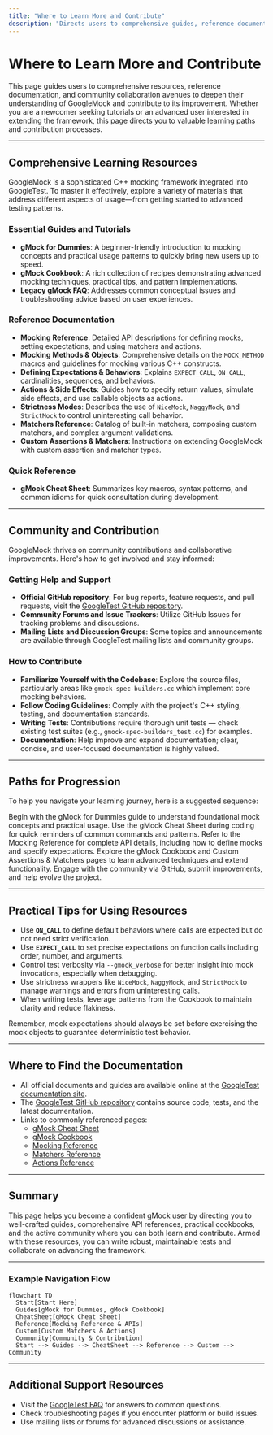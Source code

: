 ```yaml
---
title: "Where to Learn More and Contribute"
description: "Directs users to comprehensive guides, reference documentation, and the process for contributing improvements, helping foster a collaborative and informed community."
---
```


# Where to Learn More and Contribute

This page guides users to comprehensive resources, reference documentation, and community collaboration avenues to deepen their understanding of GoogleMock and contribute to its improvement. Whether you are a newcomer seeking tutorials or an advanced user interested in extending the framework, this page directs you to valuable learning paths and contribution processes.

---

## Comprehensive Learning Resources

GoogleMock is a sophisticated C++ mocking framework integrated into GoogleTest. To master it effectively, explore a variety of materials that address different aspects of usage—from getting started to advanced testing patterns.

### Essential Guides and Tutorials

- **gMock for Dummies**: A beginner-friendly introduction to mocking concepts and practical usage patterns to quickly bring new users up to speed.
- **gMock Cookbook**: A rich collection of recipes demonstrating advanced mocking techniques, practical tips, and pattern implementations.
- **Legacy gMock FAQ**: Addresses common conceptual issues and troubleshooting advice based on user experiences.

### Reference Documentation

- **Mocking Reference**: Detailed API descriptions for defining mocks, setting expectations, and using matchers and actions.
- **Mocking Methods & Objects**: Comprehensive details on the `MOCK_METHOD` macros and guidelines for mocking various C++ constructs.
- **Defining Expectations & Behaviors**: Explains `EXPECT_CALL`, `ON_CALL`, cardinalities, sequences, and behaviors.
- **Actions & Side Effects**: Guides how to specify return values, simulate side effects, and use callable objects as actions.
- **Strictness Modes**: Describes the use of `NiceMock`, `NaggyMock`, and `StrictMock` to control uninteresting call behavior.
- **Matchers Reference**: Catalog of built-in matchers, composing custom matchers, and complex argument validations.
- **Custom Assertions & Matchers**: Instructions on extending GoogleMock with custom assertion and matcher types.

### Quick Reference

- **gMock Cheat Sheet**: Summarizes key macros, syntax patterns, and common idioms for quick consultation during development.

---

## Community and Contribution

GoogleMock thrives on community contributions and collaborative improvements. Here's how to get involved and stay informed:

### Getting Help and Support

- **Official GitHub repository**: For bug reports, feature requests, and pull requests, visit the [GoogleTest GitHub repository](https://github.com/google/googletest).
- **Community Forums and Issue Trackers**: Utilize GitHub Issues for tracking problems and discussions.
- **Mailing Lists and Discussion Groups**: Some topics and announcements are available through GoogleTest mailing lists and community groups.

### How to Contribute

- **Familiarize Yourself with the Codebase**: Explore the source files, particularly areas like `gmock-spec-builders.cc` which implement core mocking behaviors.
- **Follow Coding Guidelines**: Comply with the project's C++ styling, testing, and documentation standards.
- **Writing Tests**: Contributions require thorough unit tests — check existing test suites (e.g., `gmock-spec-builders_test.cc`) for examples.
- **Documentation**: Help improve and expand documentation; clear, concise, and user-focused documentation is highly valued.

---

## Paths for Progression

To help you navigate your learning journey, here is a suggested sequence:

<Steps>
<Step title="Start with the Basics">
Begin with the gMock for Dummies guide to understand foundational mock concepts and practical usage.
</Step>
<Step title="Consult the Cheat Sheet">
Use the gMock Cheat Sheet during coding for quick reminders of common commands and patterns.
</Step>
<Step title="Deep Dive into the Mocking Reference">
Refer to the Mocking Reference for complete API details, including how to define mocks and specify expectations.
</Step>
<Step title="Master Advanced Patterns">
Explore the gMock Cookbook and Custom Assertions & Matchers pages to learn advanced techniques and extend functionality.
</Step>
<Step title="Contribute Back">
Engage with the community via GitHub, submit improvements, and help evolve the project.
</Step>
</Steps>

---

## Practical Tips for Using Resources

- Use **`ON_CALL`** to define default behaviors where calls are expected but do not need strict verification.
- Use **`EXPECT_CALL`** to set precise expectations on function calls including order, number, and arguments.
- Control test verbosity via `--gmock_verbose` for better insight into mock invocations, especially when debugging.
- Use strictness wrappers like `NiceMock`, `NaggyMock`, and `StrictMock` to manage warnings and errors from uninteresting calls.
- When writing tests, leverage patterns from the Cookbook to maintain clarity and reduce flakiness.

<Note>
Remember, mock expectations should always be set before exercising the mock objects to guarantee deterministic test behavior.
</Note>

---

## Where to Find the Documentation

- All official documents and guides are available online at the [GoogleTest documentation site](https://google.github.io/googletest/).
- The [GoogleTest GitHub repository](https://github.com/google/googletest) contains source code, tests, and the latest documentation.
- Links to commonly referenced pages:
  - [gMock Cheat Sheet](https://google.github.io/googletest/gmock_cheat_sheet.html)
  - [gMock Cookbook](https://google.github.io/googletest/gmock_cook_book.html)
  - [Mocking Reference](https://google.github.io/googletest/reference/mocking.html)
  - [Matchers Reference](https://google.github.io/googletest/reference/matchers.html)
  - [Actions Reference](https://google.github.io/googletest/reference/actions.html)

---

## Summary

This page helps you become a confident gMock user by directing you to well-crafted guides, comprehensive API references, practical cookbooks, and the active community where you can both learn and contribute. Armed with these resources, you can write robust, maintainable tests and collaborate on advancing the framework.

---

### Example Navigation Flow

```mermaid
flowchart TD
  Start[Start Here]
  Guides[gMock for Dummies, gMock Cookbook]
  CheatSheet[gMock Cheat Sheet]
  Reference[Mocking Reference & APIs]
  Custom[Custom Matchers & Actions]
  Community[Community & Contribution]
  Start --> Guides --> CheatSheet --> Reference --> Custom --> Community
```

---

## Additional Support Resources

- Visit the [GoogleTest FAQ](https://google.github.io/googletest/faq.html) for answers to common questions.
- Check troubleshooting pages if you encounter platform or build issues.
- Use mailing lists or forums for advanced discussions or assistance.


